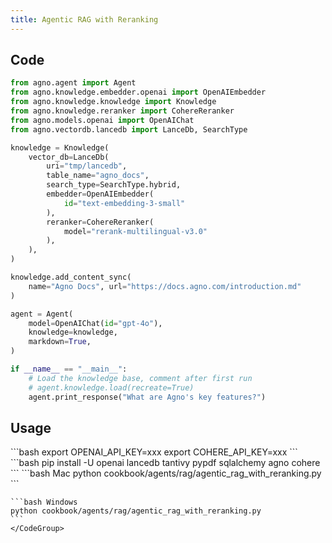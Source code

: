 ```yaml
---
title: Agentic RAG with Reranking
---
```


## Code

```python
from agno.agent import Agent
from agno.knowledge.embedder.openai import OpenAIEmbedder
from agno.knowledge.knowledge import Knowledge
from agno.knowledge.reranker import CohereReranker
from agno.models.openai import OpenAIChat
from agno.vectordb.lancedb import LanceDb, SearchType

knowledge = Knowledge(
    vector_db=LanceDb(
        uri="tmp/lancedb",
        table_name="agno_docs",
        search_type=SearchType.hybrid,
        embedder=OpenAIEmbedder(
            id="text-embedding-3-small"
        ),
        reranker=CohereReranker(
            model="rerank-multilingual-v3.0"
        ),
    ),
)

knowledge.add_content_sync(
    name="Agno Docs", url="https://docs.agno.com/introduction.md"
)

agent = Agent(
    model=OpenAIChat(id="gpt-4o"),
    knowledge=knowledge,
    markdown=True,
)

if __name__ == "__main__":
    # Load the knowledge base, comment after first run
    # agent.knowledge.load(recreate=True)
    agent.print_response("What are Agno's key features?")

```

## Usage

<Steps>
  <Snippet file="create-venv-step.mdx" />

  <Step title="Set your API keys">
    ```bash
    export OPENAI_API_KEY=xxx
    export COHERE_API_KEY=xxx
    ```
  </Step>

  <Step title="Install libraries">
    ```bash
    pip install -U openai lancedb tantivy pypdf sqlalchemy agno cohere
    ```
  </Step>

  <Step title="Run Agent">
    <CodeGroup>
    ```bash Mac
    python cookbook/agents/rag/agentic_rag_with_reranking.py
    ```

    ```bash Windows
    python cookbook/agents/rag/agentic_rag_with_reranking.py
    ```
    </CodeGroup>
  </Step>
</Steps>